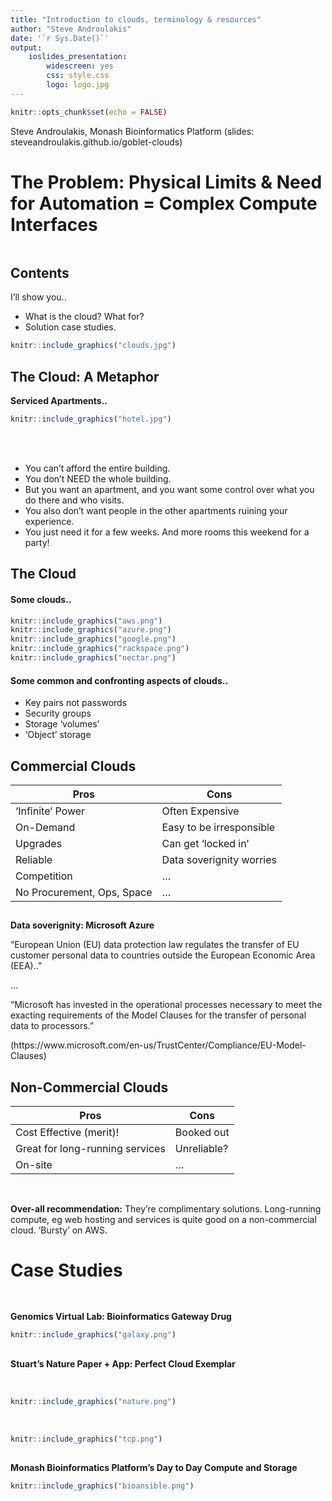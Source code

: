 ```yaml
---
title: "Introduction to clouds, terminology & resources"
author: "Steve Androulakis"
date: '`r Sys.Date()`'
output: 
    ioslides_presentation:
        widescreen: yes
        css: style.css
        logo: logo.jpg
---
```



```r
knitr::opts_chunk$set(echo = FALSE)
```

<div class="footer">Steve Androulakis, Monash Bioinformatics Platform (slides: steveandroulakis.github.io/goblet-clouds)</div>

# The Problem: Physical Limits & Need for Automation = Complex Compute Interfaces
```r
```

## Contents

I'll show you..

- What is the cloud? What for?
- Solution case studies.

```r
knitr::include_graphics("clouds.jpg")
```

## The Cloud: A Metaphor

<div class="columns-2">
<div align="center">

**Serviced Apartments..**

```r
knitr::include_graphics("hotel.jpg")
```

</div>
<br/><br/>

- You can't afford the entire building.
- You don't NEED the whole building.
- But you want an apartment, and you want some control over what you do there and who visits.
- You also don't want people in the other apartments ruining your experience.
- You just need it for a few weeks. And more rooms this weekend for a party!

</div>

## The Cloud

#### Some clouds..


<div align="center">
```r
knitr::include_graphics("aws.png")
knitr::include_graphics("azure.png")
knitr::include_graphics("google.png")
knitr::include_graphics("rackspace.png")
knitr::include_graphics("nectar.png")
```

</div>


#### Some common and confronting aspects of clouds..

<div class='smaller'>

- Key pairs not passwords
- Security groups
- Storage 'volumes'
- 'Object' storage

</div>

## Commercial Clouds

Pros | Cons
------------- | ----------
'Infinite' Power  | Often Expensive
On-Demand  | Easy to be irresponsible
Upgrades | Can get 'locked in'
Reliable | Data soverignity worries
Competition | ...
No Procurement, Ops, Space | ...

## {.flexbox .vcenter}

**Data soverignity: Microsoft Azure**

"European Union (EU) data protection law regulates the transfer of EU customer personal data to countries outside the European Economic Area (EEA).."

...

"Microsoft has invested in the operational processes necessary to meet the exacting requirements of the Model Clauses for the transfer of personal data to processors."

(https://www.microsoft.com/en-us/TrustCenter/Compliance/EU-Model-Clauses)

## Non-Commercial Clouds

Pros | Cons
------------- | ----------
Cost Effective (merit)! | Booked out
Great for long-running services | Unreliable?
On-site | ...

<br/>

**Over-all recommendation:** They're complimentary solutions. Long-running compute, eg web hosting and services is quite good on a non-commercial cloud. 'Bursty' on AWS.


# Case Studies
```r
```


## {.back1}
**Genomics Virtual Lab: Bioinformatics Gateway Drug**

```r
knitr::include_graphics("galaxy.png")
```

## {.back2}
**Stuart's Nature Paper + App: Perfect Cloud Exemplar**

<div class="columns-2">

<br/>

```r
knitr::include_graphics("nature.png")
```

<br/>

```r
knitr::include_graphics("tcp.png")
```

## {.back3}
**Monash Bioinformatics Platform's Day to Day Compute and Storage**

```r
knitr::include_graphics("bioansible.png")
```